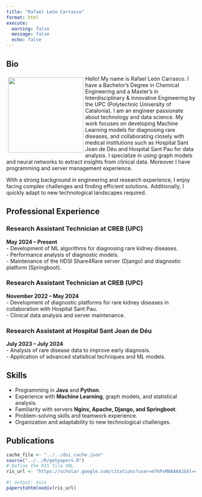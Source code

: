 ```yaml
---
title: "Rafael León Carrasco"
format: html
execute: 
  warning: false
  message: false
  echo: false
---
```


## Bio

::: img-float
![](images/IMG_rafa.jpg){style="float: left; margin: 5px; width: 200px;"}

Hello! My name is Rafael León Carrasco. I have a Bachelor’s Degree in Chemical Engineering and a Master’s in Interdisciplinary & Innovative Engineering by the UPC (Polytechnic University of Catalonia). I am an engineer passionate about technology and data science. My work focuses on developing Machine Learning models for diagnosing rare diseases, and collaborating closely with medical institutions such as Hospital Sant Joan de Déu and Hospital Sant Pau for data analysis. I specialize in using graph models and neural networks to extract insights from clinical data. Moreover I have programming and server management experience.

With a strong background in engineering and research experience, I enjoy facing complex challenges and finding efficient solutions. Additionally, I quickly adapt to new technological landscapes required.

## Professional Experience

### Research Assistant Technician at CREB (UPC)

**May 2024 – Present**\
- Development of ML algorithms for diagnosing rare kidney diseases.\
- Performance analysis of diagnostic models.\
- Maintenance of the HDSI Share4Rare server (Django) and diagnostic platform (Springboot).

### Research Assistant Technician at CREB (UPC)

**November 2022 – May 2024**\
- Development of diagnostic platforms for rare kidney diseases in collaboration with Hospital Sant Pau.\
- Clinical data analysis and server maintenance.

### Research Assistant at Hospital Sant Joan de Déu

**July 2023 – July 2024**\
- Analysis of rare disease data to improve early diagnosis.\
- Application of advanced statistical techniques and ML models.

## Skills

-   Programming in **Java** and **Python**.\
-   Experience with **Machine Learning**, graph models, and statistical analysis.\
-   Familiarity with servers **Nginx, Apache, Django, and Springboot**.\
-   Problem-solving skills and teamwork experience.\
-   Organization and adaptability to new technological challenges.

## Publications

```r
cache_file <- "../../doi_cache.json"
source("../../R/getpapers.R")
# Define the RIS file URL
ris_url <- "https://scholar.google.com/citations?user=m7kPxM8AAAAJ&hl=ca"
```

```r
#| output: asis
paperstohtmlnodiv(ris_url)
```
:::
